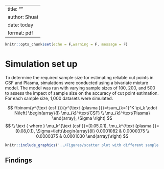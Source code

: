 
---
title: ""
author: Shuai
date: today
format: pdf
--- 

```r
knitr::opts_chunk$set(echo = F,warning = F, message = F) 
```

# Simulation set up

To determine the required sample size for estimating reliable cut points in CSF and Plasma, simulations were conducted using a bivariate mixture model. The model was run with varying sample sizes of 100, 200, and 500 to assess the impact of sample size on the accuracy of cut point estimation. For each sample size, 1,000 datasets were simulated. 



$$
f\binom{y^{\text {csf }}}{y^{\text {plasma }}}=\sum_{k=1}^K \pi_k \cdot N\left(
\begin{array}{l}
\mu_{k}^\text{CSF} \\
\mu_{k}^\text{Plasma}
\end{array},
\Sigma
\right) 
$$
$$
\\ \text { where } \mu_k^{\text {csf }}=(0.05,0.1), \mu_k^{\text {plasma }}=(0.08,0.1), \Sigma=\left(\begin{array}{ll}
0.0001082 & 0.0000375 \\
0.0000375 & 0.0001030
\end{array}\right)
$$


```r
knitr::include_graphics('../Figures/scatter plot with different sample sizes.png')
```


## Findings



